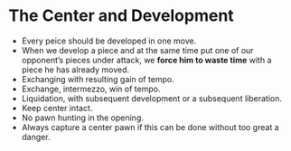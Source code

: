 # The Center and Development

- Every peice should be developed in one move.
- When we develop a piece and at the same time put one of our opponent’s pieces under attack, we **force him to waste time** with a piece he has already moved.
- Exchanging with resulting gain of tempo.
- Exchange, intermezzo, win of tempo.
- Liquidation, with subsequent development or a subsequent liberation.
- Keep center intact.
- No pawn hunting in the opening.
- Always capture a center pawn if this can be done without too great a danger.
